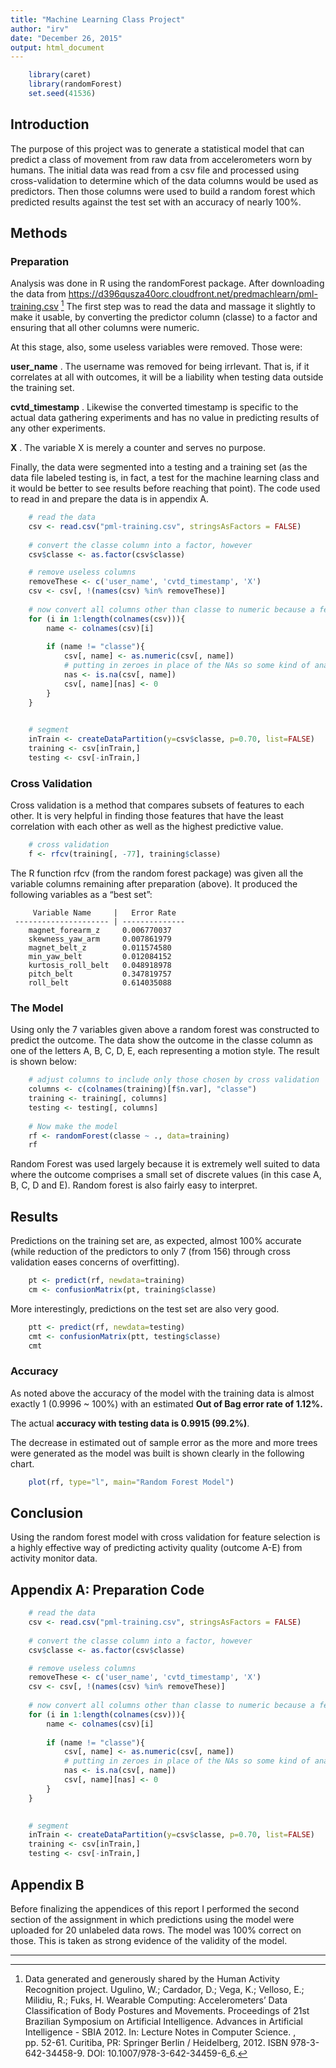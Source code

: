 ```yaml
---
title: "Machine Learning Class Project"
author: "irv"
date: "December 26, 2015"
output: html_document
---
```


```r
    library(caret)
    library(randomForest)
    set.seed(41536)
```
## Introduction ##

The purpose of this project was to generate a statistical model that can predict a class of movement from raw data from accelerometers worn by humans. The initial data was read from a csv file and processed using cross-validation to determine which of the data columns would be used as predictors. Then those columns were used to build a random forest which predicted results against the test set with an accuracy of nearly 100%.

## Methods ##

### Preparation ###

Analysis was done in R using the randomForest package. After downloading the data from <https://d396qusza40orc.cloudfront.net/predmachlearn/pml-training.csv> [^1] The first step was to read the data and massage it slightly to make it usable, by converting the predictor column (classe) to a factor and ensuring that all other columns were numeric.

At this stage, also, some useless variables were removed. Those were: 

**user_name** . The username was removed for being irrlevant. That is, if it correlates at all with outcomes, it will be a liability when testing data outside the training set.

**cvtd_timestamp** . Likewise the converted timestamp is specific to the actual data gathering experiments and has no value in predicting results of any other experiments. 

**X** .  The variable X is merely a counter and serves no purpose.

Finally, the data were segmented into a testing and a training set (as the data file labeled testing is, in fact, a test for the machine learning class and it would be better to see results before reaching that point). The code used to read in and prepare the data is in appendix A.


```r
    # read the data
    csv <- read.csv("pml-training.csv", stringsAsFactors = FALSE)
    
    # convert the classe column into a factor, however
    csv$classe <- as.factor(csv$classe)

    # remove useless columns
    removeThese <- c('user_name', 'cvtd_timestamp', 'X')
    csv <- csv[, !(names(csv) %in% removeThese)]
    
    # now convert all columns other than classe to numeric because a few were read as character
    for (i in 1:length(colnames(csv))){
        name <- colnames(csv)[i]
        
        if (name != "classe"){
            csv[, name] <- as.numeric(csv[, name])
            # putting in zeroes in place of the NAs so some kind of analysis is possible
            nas <- is.na(csv[, name])
            csv[, name][nas] <- 0
        }
    }

 
    # segment
    inTrain <- createDataPartition(y=csv$classe, p=0.70, list=FALSE)
    training <- csv[inTrain,]
    testing <- csv[-inTrain,]
```

### Cross Validation ###

Cross validation is a method that compares subsets of features to each other. It is very helpful in finding those features that have the least correlation with each other as well as the highest predictive value. 

```r
    # cross validation
    f <- rfcv(training[, -77], training$classe)
```

The R function rfcv (from the random forest package) was given all the variable columns remaining after preparation (above). It produced the following variables as a "best set": 
    
         Variable Name     |   Error Rate    
     --------------------- | --------------  
        magnet_forearm_z     0.006770037     
        skewness_yaw_arm     0.007861979     
        magnet_belt_z        0.011574580     
        min_yaw_belt         0.012084152     
        kurtosis_roll_belt   0.048918978     
        pitch_belt           0.347819757     
        roll_belt            0.614035088     
    
    
### The Model ###
    
Using only the 7 variables given above a random forest was constructed to predict the outcome. The data show the outcome in the classe column as one of the letters A, B, C, D, E, each representing a motion style. The result is shown below:

```r
    # adjust columns to include only those chosen by cross validation
    columns <- c(colnames(training)[f$n.var], "classe")
    training <- training[, columns]
    testing <- testing[, columns]
    
    # Now make the model
    rf <- randomForest(classe ~ ., data=training)
    rf
```

Random Forest was used largely because it is extremely well suited to data where the outcome comprises a small set of discrete values (in this case A, B, C, D and E). Random forest is also fairly easy to interpret.


## Results ##

Predictions on the training set are, as expected, almost 100% accurate (while reduction of the predictors to only 7 (from 156) through cross validation eases concerns of overfitting).

```r

    pt <- predict(rf, newdata=training)
    cm <- confusionMatrix(pt, training$classe)
```

More interestingly, predictions on the test set are also very good.

```r
    
    ptt <- predict(rf, newdata=testing)
    cmt <- confusionMatrix(ptt, testing$classe)
    cmt 
```

### Accuracy ###

As noted above the accuracy of the model with the training data is almost exactly 1 (0.9996 ~ 100%) with an estimated **Out of Bag error rate of 1.12%.**

The actual **accuracy with testing data is 0.9915 (99.2%)**.

The decrease in estimated out of sample error as the more and more trees were generated as the model was built is shown clearly in the following chart.

```r
    plot(rf, type="l", main="Random Forest Model")
```

## Conclusion ##

Using the random forest model with cross validation for feature selection is a highly effective way of predicting activity quality (outcome A-E) from activity monitor data.

[^1]: Data generated and generously shared by the Human Activity Recognition project. Ugulino, W.; Cardador, D.; Vega, K.; Velloso, E.; Milidiu, R.; Fuks, H. Wearable Computing: Accelerometers' Data Classification of Body Postures and Movements. Proceedings of 21st Brazilian Symposium on Artificial Intelligence. Advances in Artificial Intelligence - SBIA 2012. In: Lecture Notes in Computer Science. , pp. 52-61. Curitiba, PR: Springer Berlin / Heidelberg, 2012. ISBN 978-3-642-34458-9. DOI: 10.1007/978-3-642-34459-6_6.

## Appendix A: Preparation Code ##

```r
    # read the data
    csv <- read.csv("pml-training.csv", stringsAsFactors = FALSE)
    
    # convert the classe column into a factor, however
    csv$classe <- as.factor(csv$classe)

    # remove useless columns
    removeThese <- c('user_name', 'cvtd_timestamp', 'X')
    csv <- csv[, !(names(csv) %in% removeThese)]
    
    # now convert all columns other than classe to numeric because a few were read as character
    for (i in 1:length(colnames(csv))){
        name <- colnames(csv)[i]
        
        if (name != "classe"){
            csv[, name] <- as.numeric(csv[, name])
            # putting in zeroes in place of the NAs so some kind of analysis is possible
            nas <- is.na(csv[, name])
            csv[, name][nas] <- 0
        }
    }

 
    # segment
    inTrain <- createDataPartition(y=csv$classe, p=0.70, list=FALSE)
    training <- csv[inTrain,]
    testing <- csv[-inTrain,]
```

## Appendix B ##

Before finalizing the appendices of this report I performed the second section of the assignment in which predictions using the model were uploaded for 20 unlabeled data rows. The model was 100% correct on those. This is taken as strong evidence of the validity of the model.

************
